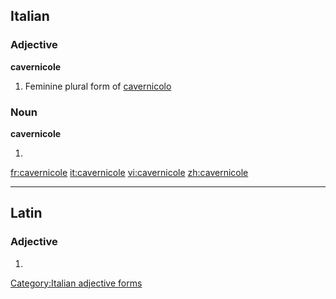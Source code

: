 ==Italian==

===Adjective===
'''cavernicole''' {{f}}

# Feminine plural form of [[cavernicolo]]

===Noun===
'''cavernicole''' {{f}}
# {{plural of|cavernicola|lang=it}}

[[Category:Italian adjective forms]]

[[fr:cavernicole]]
[[it:cavernicole]]
[[vi:cavernicole]]
[[zh:cavernicole]]

----
==Latin==

===Adjective===
{{la-adj-form|cavernicole}}

# {{inflection of|cavernicolus|cavernicolus|voc|m|s|lang=la}}
{{rfc-auto}}